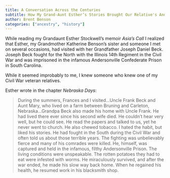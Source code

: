 ```yaml
---
title: A Conversation Across the Centuries
subtitle: How My Grand-Aunt Esther’s Stories Brought Our Relative's Andersonville Ordeal to Life
author: Brent Benson
categories: ["ancestry", "history"]
---
```


While reading my Grandaunt Esther Stockwell's memoir *Asia's Call* I
realized that Esther, my Grandmother Katherine Benson's sister and
someone I met on several occasions, had visited with her Grandfather
Joseph Daniel Beck. Joseph Beck fought for the North with the Illinois
14th Regiment in the Civil War and was imprisoned in the infamous
Andersonville Confederate Prison in South Carolina.

While it seemed improbably to me, I knew someone who knew one of my
Civil War veteran relatives.

Esther wrote in the chapter *Nebraska Days*:

> During the summers, Frances and I visited...Uncle Frank Beck and
> Aunt Mary, who lived on a farm between Bruning and Carleton,
> Nebraska...Grandpa Beck also made his home with Uncle Frank. He had
> lived there ever since his second wife died. He couldn't hear very
> well, but he could see. He read the papers and talked to us, yet he
> never went to church. He also chewed tobacco. I hated the habit, but
> liked his stories. He had fought in the South during the Civil War
> and often told us about those terrible years. The fighting was
> unbelievably fierce and many of his comrades were killed. He,
> himself, was captured and held in the infamous, filthy Andersonville
> Prison. The living conditions were unspeakable. The rotten potatoes
> they had to eat were infested with worms. He miraculously survived,
> and after the war ended, he made his slow way back home. When he
> regained his health, he resumed work in his blacksmith shop.



